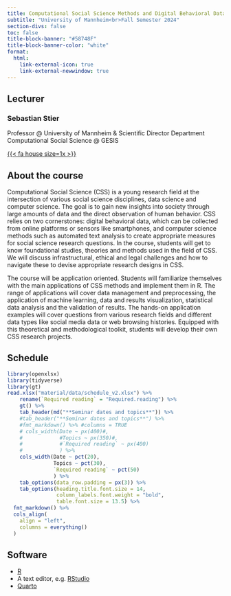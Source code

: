 ```yaml
---
title: Computational Social Science Methods and Digital Behavioral Data
subtitle: "University of Mannheim<br>Fall Semester 2024"
section-divs: false
toc: false
title-block-banner: "#58748F"
title-block-banner-color: "white"
format:
  html:
    link-external-icon: true
    link-external-newwindow: true
---
```



## Lecturer

### Sebastian Stier
Professor @ University of Mannheim & Scientific Director Department Computational Social Science @ GESIS


[{{< fa house size=1x >}}](https://sebastianstier.com)


## About the course

Computational Social Science (CSS) is a young research field at the intersection of various social science disciplines, data science and computer science. The goal is to gain new insights into society through large amounts of data and the direct observation of human behavior. CSS relies on two cornerstones: digital behavioral data, which can be collected from online platforms or sensors like smartphones, and computer science methods such as automated text analysis to create appropriate measures for social science research questions. In the course, students will get to know foundational studies, theories and methods used in the field of CSS. We will discuss infrastructural, ethical and legal challenges and how to navigate these to devise appropriate research designs in CSS.

The course will be application oriented. Students will familiarize themselves with the main applications of CSS methods and implement them in R. The range of applications will cover data management and preprocessing, the application of machine learning, data and results visualization, statistical data analysis and the validation of results. The hands-on application examples will cover questions from various research fields and different data types like social media data or web browsing histories. Equipped with this theoretical and methodological toolkit, students will develop their own CSS research projects.

## Schedule


```r
library(openxlsx)
library(tidyverse)
library(gt)
read.xlsx("material/data/schedule_v2.xlsx") %>%
    rename(`Required reading` = "Required.reading") %>%
    gt() %>%
    tab_header(md("**Seminar dates and topics**")) %>%
    #tab_header("**Seminar dates and topics**") %>%
    #fmt_markdown() %>% #columns = TRUE
    # cols_width(Date ~ px(400)#,
    #            #Topics ~ px(350)#,
    #            #`Required reading` ~ px(400)
    #            ) %>%
    cols_width(Date ~ pct(20),
               Topics ~ pct(30),
               `Required reading` ~ pct(50)
               ) %>%
    tab_options(data_row.padding = px(3)) %>%
    tab_options(heading.title.font.size = 14,
                column_labels.font.weight = "bold",
                table.font.size = 13.5) %>%
  fmt_markdown() %>% 
  cols_align(
    align = "left",
    columns = everything()
  )

```


## Software
- [R](https://cran.rstudio.com)
- A text editor, e.g. [RStudio](https://posit.co/download/rstudio-desktop)
- [Quarto](https://quarto.org)
